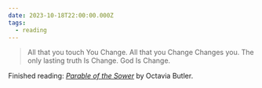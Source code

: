 ```yaml
---
date: 2023-10-18T22:00:00.000Z
tags:
  - reading
---
```

> All that you touch You Change. All that you Change Changes you. The only lasting truth Is Change. God Is Change.

Finished reading: <i>[Parable of the Sower](https://www.goodreads.com/book/show/52397.Parable_of_the_Sower)</i> by Octavia Butler.